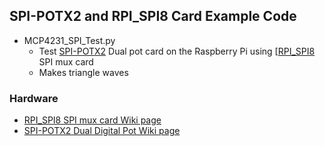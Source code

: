 == SPI-POTX2 and RPI_SPI8 Card Example Code ==

* MCP4231_SPI_Test.py
** Test [http://land-boards.com/blwiki/index.php?title=SPI-POTX2 SPI-POTX2] Dual pot card on the Raspberry Pi using [[http://land-boards.com/blwiki/index.php?title=RPI_SPI8 RPI_SPI8] SPI mux card
** Makes triangle waves

=== Hardware ===

* [http://land-boards.com/blwiki/index.php?title=RPI_SPI8 RPI_SPI8 SPI mux card Wiki page]
* [http://land-boards.com/blwiki/index.php?title=SPI-POTX2 SPI-POTX2 Dual Digital Pot Wiki page]
